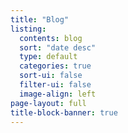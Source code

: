 ```yaml
---
title: "Blog"
listing:
  contents: blog
  sort: "date desc"
  type: default
  categories: true
  sort-ui: false
  filter-ui: false
  image-align: left
page-layout: full
title-block-banner: true
---
```

